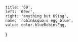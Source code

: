 
	title: '69',
	left: '69er',
	right: 'anything but 69ing',
	name: 'robin&squo;s egg blue',
	value: color.blueRobinsEgg,
}

